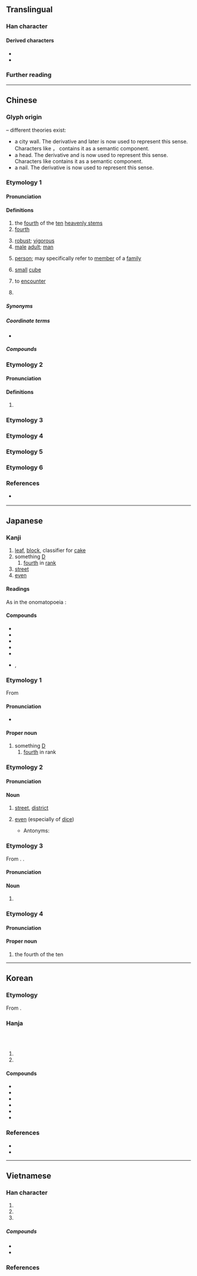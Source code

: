 {{character info}}
{{commonscat}}
==Translingual==
{{stroke order|stroke=2}}
{{stroke order|type=animate}}

===Han character===
{{Han char|rn=1|rad=一|as=01|sn=2|four=10200|canj=MN|ids=⿱一亅}}

====Derived characters====
* {{l|mul|[[仃]], [[㓅]], [[叮]], [[圢]], [[奵]], [[帄]], [[㣔]], [[忊]], [[打]], [[汀]], [[𭷸]], [[䦺]], [[朾]], [[灯]], [[玎]], [[町]], [[盯]], [[矴]], [[糽]], [[耓]], [[耵]], [[虰]], [[訂]]([[订]]), [[䟓]], [[酊]], [[釘]]([[钉]]), [[𠁂]], [[靪]], [[飣]]([[饤]]), [[䰳]]}}
* {{l|mul|[[邒]], [[𤆉]], [[㼗]], [[𠀲]], [[頂]]([[顶]]), [[𩾚]], [[亍]], [[宁]], [[艼]], [[甼]], [[䆑]], [[亭]], [[𠅘]], [[㸘]], [[寕]], [[閅]], [[寧]], [[厅]], [[庁]], [[疔]], [[㐉]], [[可]], [[𭴀]], [[于]], [[𣑥]], [[𤡛]], [[𥢃]]}}

===Further reading===
{{kangxi-ws|一部/一畫}}
{{Han ref|kx=0075.030|dkj=00002|dj=0135.010|hdz=10002.050|uh=4E01}}

----

==Chinese==
{{zh-forms|alt=𠆤}}

===Glyph origin===
{{Han etym}}
{{liushu|p}} – different theories exist:
* a city wall. The derivative {{zh-l|*成}} and later {{zh-l|*城}} is now used to represent this sense. Characters like {{zh-l|*邑}}， {{zh-l|*正|征}} contains it as a semantic component.
* a head. The derivative {{zh-l|*天}} and {{zh-l|*頂}} is now used to represent this sense. Characters like {{zh-l|*元}} contains it as a semantic component.
* a nail. The derivative {{zh-l|*釘}} is now used to represent this sense.

===Etymology 1===

====Pronunciation====
{{zh-pron
|m=dīng
|m-s=din1
|dg=
|c=ding1
|c-t=en1
|g=diang1
|h=pfs=tên;gd=dên1
|j=ding1
|mb=dáing
|md=dĭng
|mn=ml,jj,zp,tw:teng
|mn-t=dêng1
|w=1tin
|x=din1
|mc=2
|oc=1+2,2
|cat=n,pn,num
}}

====Definitions====
{{zh-hanzi}}

# the [[fourth]] of the [[ten]] [[heavenly stem]]s
# [[fourth]]
#: {{zh-x|丁烷|butane (fourth [[alkane]])}}
# [[robust]]; [[vigorous]]
# [[male]] [[adult]]; [[man]]
#: {{zh-x|壯丁|able-bodied man}}
# [[person]]; may specifically refer to [[member]] of a [[family]]
#: {{zh-x|人丁|person}}
# [[small]] [[cube]]
# {{lb|zh|literary}} to [[encounter]]
# {{surname|zh}}
#: {{zh-x|^丁 ^肇-中|{{w|Samuel C. C. Ting|Samuel Chao Chung '''Ting'''}} (Chinese-American physicist)}}

=====Synonyms=====
{{zh-dial|男人}}

=====Coordinate terms=====
* {{list:heavenly stems/zh}}

=====Compounds=====
{{zh-der|丁壩|丁財兩旺|丁當|丁等|丁丁|丁東|丁冬|丁賦|丁口|丁年|丁香|丁香花|丁役|丁憂|丁雲|丁字|丁字尺|丁字形|丁字鐵|丁種維生素|阿拉丁|愛丁堡|補丁|布丁|不識一丁|炒三丁|成丁|抽壯丁|抽丁|但丁|黃瓜丁兒|家丁|君士坦丁堡|拉丁|拉丁化|拉丁教會|拉丁美洲|拉丁語|辣子肉丁|蘿蔔丁|南丁格爾|尼古丁|人丁|人丁興旺|肉丁|沙丁魚|添丁|峒丁|巡丁|亞丁|一丁點兒|園丁|壯丁|紫丁香|一丁|一丁不識|一丁點|丁一卯二|丁一確二|丁丁當當|丁丁糖|丁令威化鶴|丁倒|丁內艱|丁八|丁公被戮|丁匠|丁口冊|丁單|丁嘴鐵舌|丁固生松|丁壯|丁外艱|丁夜|丁女|丁娘十索|丁字兒|丁字帶|丁字腳|丁字褲|丁字路|丁字鋪|丁寧|丁對丁，鐵對鐵|丁差|丁彊|丁是丁，卯是卯|丁村遺址|丁母憂|丁泠|丁父憂|丁產|丁甲山|丁男|丁祭|丁祭肉|丁稅|丁等特考|丁老|丁肇中|丁艱|丁董|丁鈴噹啷|丁銀|丁零|丁靈|丁香結|丁點兒|三寸丁|三寸丁谷樹皮|上丁|不丁點|不知丁董|丙丁|五丁|亞丁灣|付丙丁|免丁|六丁|兵丁|冷丁|冷丁丁|冷不丁|冷孤丁|史文赫丁|吉丁|吉丁當|吉丁疙疸|君士坦丁大帝|含淚斬丁公|咖嗶丁|咬折丁子的老婆|單丁|團丁|地丁|地丁錢糧|墾丁國家公園|夢撒撩丁|天丁|奧古斯丁|奧斯丁|孤丁|孤丁丁|孤苦零丁|宮保雞丁|幫丁|平地起孤丁|庖丁|庖丁解牛|愛丁堡大學|成丁禮|押孤丁|抽丁拔楔|拉丁字母|拉丁文|拉丁民族|拉丁美洲音樂|拉丁風情|拔去一丁|撅丁|撩丁|旗丁|未識一丁|東丁|查士丁尼一世|查士丁尼法典|柳丁|武丁|氯丁橡膠|水丁香|灶丁|獠丁|男丁|畦丁|畬丁|當當丁丁|白丁|白丁俗客|白丁香|目不識丁|眼中丁|祭丁|紫花地丁|聖文森及格瑞那丁|葛巴丁|薩丁尼亞島|親丁|識丁|身丁錢|酸丁|門丁|零丁|零丁孤苦|零丁洋|頂丁|順丁橡膠|馬丁路得|驅丁|吖丁啶|丁司壋|丁家塝|丁家營|丁寨}}

===Etymology 2===

====Pronunciation====
{{zh-pron
|m=zhēng
|c=zaang1,zang1
|dial=n
|mc=1
|oc=3,1
|cat=
}}

====Definitions====
{{zh-hanzi}}

# {{zh-only|丁丁}}

===Etymology 3===
{{zh-see|叮|ss}}

===Etymology 4===
{{zh-see|盯|ss}}

===Etymology 5===
{{zh-see|釘|ss}}

===Etymology 6===
{{zh-see|靪|ss}}

===References===
* {{qualifier|Min Nan}} {{thcwd|46}}

{{zh-cat|Intermediate}}

----

==Japanese==

===Kanji===
{{ja-kanji|grade=3|rs=一01}}

# [[leaf]], [[block]], classifier for [[cake]]
# something [[D]]
## [[fourth]] in [[rank]]
# [[street]]
# [[even]]

====Readings====
{{ja-readings
|goon=ちょう<ちやう
|kanon=てい<てい
|kun=ひのと-
}}

As in the onomatopoeia {{l|ja|丁丁}}:
{{ja-readings
|goon=ちょう<ちやう
|kanon=とう<たう
}}

{{attn|ja|てい<てい<てぃ?}}

====Compounds====
* {{ja-r|一丁|いっちょう}}
* {{ja-r|丁度|ちょうど|gloss=[[just]]}}
* {{ja-r|丁重|ていちょう}}
* {{ja-r|丁寧|ていねい}}
* {{ja-r|符%丁|ふ%ちょう}}
* {{ja-r|庖丁|ほうちょう}}, {{ja-r|包丁|ほうちょう}}

===Etymology 1===
{{ja-kanjitab|てい|yomi=o}}
{{wp|lang=ja}}
From {{der|ja|ltc|丁|tr=teng|sort=てい}}

====Pronunciation====
{{ja-pron|acc=1|y=ko|てい}}
* {{hmp|ja|氐|体|態|弟|底|貞|艇|鼎|禘|sort=てい}}

====Proper noun====
{{ja-pos|proper|てい}}

# something [[D]]
## [[fourth]] in rank

===Etymology 2===
{{ja-kanjitab|ちょう|yomi=o}}

====Pronunciation====
{{ja-pron|acc=1|y=ko|ちょう}}

====Noun====
{{ja-noun|ちょう}}

# [[street]], [[district]]
#: {{ja-usex|北-八番-'''丁'''|きた-はちばん-'''ちょう'''|northern eighth '''district'''}}
#: {{ja-usex|ぶらくり'''丁'''|ぶらくり-'''ちょう'''|Burakuri '''street'''}}
# [[even]] (especially of [[dice]])
#: {{ja-usex|'''丁''' か 半 か|'''ちょう''' か はん か|'''even''' or odd}}
#* Antonyms: {{ja-r|半|はん|gloss=[[odd]]}}

===Etymology 3===
{{ja-kanjitab|ちょう|yomi=o|alt=挺,梃}}
From {{bor|ja|ltc|-}} {{ltc-l|挺}}. {{ja-daiyouji|丁|挺}}.

====Pronunciation====
{{ja-pron|ちょう}}

====Noun====
{{ja-pos|counter|ちょう}}

# {{n-g|counter for long and thin things, e.g. guns, hoes, candles.}}
#: {{ja-x|二%丁の拳%銃|に%ちょう の けん%じゅう|two pistols}}

===Etymology 4===
{{ja-kanjitab|ひのと|yomi=k}}
{{com|ja|火|の|弟|tr1=hi|t1={{w|Fire (Wu Xing)|fire}}|pos1=one of the {{w|Wu Xing|Five Elements}}|tr2=no|pos2=attributive marker|tr3=oto|t3=[[younger brother]]|sort=ひのと}}

====Pronunciation====
{{ja-pron|acc=2|acc2=0|y=k|ひのと}}

====Proper noun====
{{ja-pos|proper|ひのと}}

# the fourth of the ten {{w|Celestial stem|Heavenly Stems}}

{{cln|ja|words with multiple readings}}
{{topics|ja|Heavenly Stems|sort=てい}}
{{topics|ja|Heavenly Stems|sort=てい}}

----

==Korean==

===Etymology===
From {{der|ko|ltc|-}} {{ltc-l|丁|id=2}}. {{hanja-hunmong|뎌ᇰ|tyeng|人類#중02A}}

===Hanja===
{{ko-hanja-search}}
{{ko-hanja|[[넷째]] [[천간]]([[天干]])|정}}<br>
{{ko-hanja|고무래|정}}<br>
{{ko-hanja|장정|정}}

# {{hanja form of|정|the [[fourth]] of the [[ten]] [[heavenly stem]]s; something [[D]]}}
# {{hanja form of|정|[[male]] [[adult]]; [[man]]}}

====Compounds====
{{der-top3|Compounds}}
* {{ko-l|병정|兵丁}}
* {{ko-l|정녕|丁寧}}
* {{ko-l|백정|白丁}}
* {{ko-l|장정|壯丁}}
* {{ko-l|솔정|率丁}}
* {{ko-l|남정|男丁}}
{{der-bottom}}

===References===
* {{R:hanjadoc|2}}
* {{Hanja ref|nav=11370}}

----

==Vietnamese==

===Han character===
{{vi-readings|rs=一01
|hanviet=đinh-tdcndg;tdcntd;gdhn;bonet;genibrel
|phienthiet=當經 đáng kinh
|nom=đứa-tdcndg;tdcntd;gdhn;btcn;genibrel;taberd, đinh-tdcndg;tdcntd;bonet;taberd, đềnh-tdcndg, tênh-tdcntd, tranh-tdcntd, đĩnh-gdhn
}}

# {{han tu form of|Đinh|[[fourth]] of the ten [[heavenly stem]]s}}
# {{han tu form of|Đinh|[[surname]]}}
# {{Nom form of|đứa|{{n-g|indicates [[young]] [[person]], [[child]] or [[inferior]] person}}}}

=====Compounds=====
{{der-top3|Compounds}}
* {{vi-l|丁𡥵|đứa con|[[child]]}}
* {{vi-l|家丁|gia đinh}}
{{der-bottom}}

===References===
<references/>